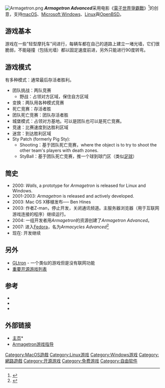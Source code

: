 {{Rough translation|time=2022-05-21T23:45:28+00:00}}
{{NoteTA
| G1 = Games
}}
{{Infobox VG
| title     = Armagetron Advanced
| image     = Armagetron Advanced.png
| developer = Armagetronad开发者
| publisher = Armagetronad.net
| genre     = 类[[Tron|Tron]]3D游戏，[[动作游戏|动作游戏]]
| modes     = [[联机游戏|联机游戏]]，[[单机游戏|单机游戏]]
| platforms = [[跨平台|跨平台]]
}}
[[File:Armagetron.png|thumb]]
'''''Armagetron Advanced'''''采用电影《[[電子世界爭霸戰|電子世界爭霸戰]]》<ref>{{cite web|url=http://armagetronad.net/|title=Armagetron advanced website|accessdate=2007-05-26|archive-date=2012-05-12|archive-url=https://www.webcitation.org/67b7b3su5?url=http://armagetronad.org/|dead-url=no}}</ref>的创意，支持[[macOS|macOS]]、[[Microsoft_Windows|Microsoft Windows]]、[[Linux|Linux]]與[[OpenBSD|OpenBSD]]。

== 游戏基本 ==

游戏在一些"轻型摩托车"间进行，每辆车都在自己的道路上建立一堵光墙，它们很脆弱，不能碰撞（包括光墙）都以固定速度前进，另外只能进行90度转弯。

== 游戏模式 ==
有多种模式：通常最后存活者胜利。

* 团队挑战：两队竞赛
**野战：占领对方区域，保住自方区域
* 变换：两队用各种模式竞赛
* 死亡竞赛：存活者胜
* 团队死亡竞赛：团队存活者胜
* 城堡模式：占领对方基地。可以是团队也可以是死亡竞赛。
* 竞速：比赛速度到达胜利区域
* 迷宫：到达胜利区域
* Sty Patch (formerly Pig Sty):
** Shooting：基于团队死亡竞赛，where the object is to try to shoot the other team's players with death zones.
** StyBall：基于团队死亡竞赛，推一个球到球门区（类似[[足球|足球]]）

== 简史 ==
* 2000: ''Walls'', a prototype for ''Armagetron'' is released for Linux and Windows.
* 2001-2003: ''Armagetron'' is released and actively developed.
* 2003: Mac OS X移植发布── Ben Hines
* 2003: 作者Z-man，停止开发，关闭通讯频道。主服务器浏览器（用于互联网游戏连接的程序）继续运行。
* 2004: 一组开发者用''Armagetron''的资源创建了''Armagetron Advanced''。
* 2007: 进入[[Fedora_(作業系統)|Fedora]]，名为''Armacycles Advanced''<ref>{{cite web | url = https://bugzilla.redhat.com/show_bug.cgi?id=251529 | title = Bugzilla Bug 251529: Review Request: armacycles-ad - A lightcycle game in 3D | author = Jon Ciesla | work = bugzilla.redhat.com | accessdate = 2007-09-30 | archive-date = 2021-11-24 | archive-url = https://web.archive.org/web/20211124223344/https://bugzilla.redhat.com/show_bug.cgi?id=251529 }}</ref>
* 现在: 开发继续

== 另外 ==
{{Portal box|电子游戏|自由软件}}
* [http://www.gltron.org/ GLtron]{{Wayback|url=http://www.gltron.org/ |date=20090116222934 }} - 一个类似的游戏但是没有联网功能
* [[重要开源游戏列表|重要开源游戏列表]]
  
== 参考 ==
{{reflist|30em}}
{{refbegin}}
* {{cite web | url = http://techgage.com/article/top_10_free_linux_games/3 | title = Top 10 Free Linux Games | author = Rob Williams | date = 2006-09-19 | work = Techgage | accessdate = 2007-01-29 | archive-date = 2007-02-17 | archive-url = https://web.archive.org/web/20070217032853/http://techgage.com/article/top_10_free_linux_games/3 | dead-url = no }}
* {{cite web | url = http://planet-geek.com/archives/001264.html | title = Game Review: Armagetron | author = Dave Belfer-Shevett | work = Planet Geek | date = 2005-05-13 | accessdate = 2007-01-29 | deadurl = yes | archiveurl = https://web.archive.org/web/20061027193009/http://planet-geek.com/archives/001264.html | archivedate = 2006-10-27 }}
* {{cite web | url = http://linux.about.com/cs/linux101/g/armagetron.htm | title = armagetron | author = Juergen Haas | work = [[about.com|about.com]] | accessdate = 2007-01-29 | archive-date = 2008-04-02 | archive-url = https://web.archive.org/web/20080402090149/http://linux.about.com/cs/linux101/g/armagetron.htm | dead-url = no }}
{{refend}}

== 外部链接 ==
* [http://armagetronad.net 主页]* {{Wayback|url=http://armagetronad.net/ |date=20090303154532 }}
* [https://web.archive.org/web/20170530070533/http://armagetron.co.uk/ Armagetron游戏指导]

{{创系列}}

[[Category:MacOS遊戲|Category:MacOS遊戲]]
[[Category:Linux游戏|Category:Linux游戏]]
[[Category:Windows游戏|Category:Windows游戏]]
[[Category:網路遊戲|Category:網路遊戲]]
[[Category:开源游戏|Category:开源游戏]]
[[Category:免费游戏|Category:免费游戏]]
[[Category:自由软件|Category:自由软件]]